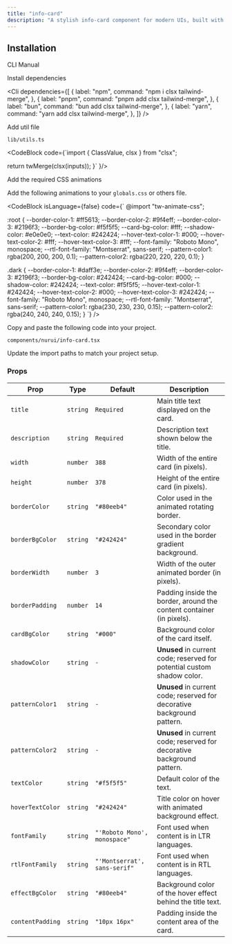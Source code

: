 ```yaml
---
title: "info-card"
description: "A stylish info-card component for modern UIs, built with accessibility and animation in mind."
---
```


<ComponentPreview componentName="infoCard" />

## Installation

<Tabs defaultValue="cli">

<TabsList>
  <TabsTrigger value="cli">CLI</TabsTrigger>
  <TabsTrigger value="manual">Manual</TabsTrigger>
</TabsList>

<TabsContent value="cli">
  <Cli />
</TabsContent>

<TabsContent value="manual">

<Steps>

<Step>Install dependencies</Step>

<Cli
  dependencies={[
    {
      label: "npm",
      command: "npm i clsx tailwind-merge",
    },
    {
      label: "pnpm",
      command: "pnpm add clsx tailwind-merge",
    },
    {
      label: "bun",
      command: "bun add clsx tailwind-merge",
    },
    {
      label: "yarn",
      command: "yarn add clsx tailwind-merge",
    },
  ]}
/>

<Step>Add util file</Step>

`lib/utils.ts`

<CodeBlock 
code={`import { ClassValue, clsx } from "clsx";

  return twMerge(clsx(inputs));
}`
}/>

<Step>Add the required CSS animations</Step>

Add the following animations to your `globals.css` or others file.

<CodeBlock
  isLanguage={false} code={`
@import "tw-animate-css";

:root {
--border-color-1: #ff5613;
--border-color-2: #9f4eff;
--border-color-3: #2196f3;
--border-bg-color: #f5f5f5;
--card-bg-color: #fff;
--shadow-color: #e0e0e0;
--text-color: #242424;
--hover-text-color-1: #000;
--hover-text-color-2: #fff;
--hover-text-color-3: #fff;
--font-family: "Roboto Mono", monospace;
--rtl-font-family: "Montserrat", sans-serif;
--pattern-color1: rgba(200, 200, 200, 0.1);
--pattern-color2: rgba(220, 220, 220, 0.1);
}

.dark {
--border-color-1: #daff3e;
--border-color-2: #9f4eff;
--border-color-3: #2196f3;
--border-bg-color: #242424;
--card-bg-color: #000;
--shadow-color: #242424;
--text-color: #f5f5f5;
--hover-text-color-1: #242424;
--hover-text-color-2: #000;
--hover-text-color-3: #242424;
--font-family: "Roboto Mono", monospace;
--rtl-font-family: "Montserrat", sans-serif;
--pattern-color1: rgba(230, 230, 230, 0.15);
--pattern-color2: rgba(240, 240, 240, 0.15);
}
`}
/>

<Step>Copy and paste the following code into your project.</Step>

`components/nurui/info-card.tsx`

<CodeBlock componentName="infoCard" fileName="info-card" />

<Step>Update the import paths to match your project setup.</Step>
   
</Steps>

</TabsContent>

</Tabs>

### Props

| Prop             | Type     | Default                      | Description                                                             |
| ---------------- | -------- | ---------------------------- | ----------------------------------------------------------------------- |
| `title`          | `string` | `Required`                   | Main title text displayed on the card.                                  |
| `description`    | `string` | `Required`                   | Description text shown below the title.                                 |
| `width`          | `number` | `388`                        | Width of the entire card (in pixels).                                   |
| `height`         | `number` | `378`                        | Height of the entire card (in pixels).                                  |
| `borderColor`    | `string` | `"#80eeb4"`                  | Color used in the animated rotating border.                             |
| `borderBgColor`  | `string` | `"#242424"`                  | Secondary color used in the border gradient background.                 |
| `borderWidth`    | `number` | `3`                          | Width of the outer animated border (in pixels).                         |
| `borderPadding`  | `number` | `14`                         | Padding inside the border, around the content container (in pixels).    |
| `cardBgColor`    | `string` | `"#000"`                     | Background color of the card itself.                                    |
| `shadowColor`    | `string` | `-`                          | **Unused** in current code; reserved for potential custom shadow color. |
| `patternColor1`  | `string` | `-`                          | **Unused** in current code; reserved for decorative background pattern. |
| `patternColor2`  | `string` | `-`                          | **Unused** in current code; reserved for decorative background pattern. |
| `textColor`      | `string` | `"#f5f5f5"`                  | Default color of the text.                                              |
| `hoverTextColor` | `string` | `"#242424"`                  | Title color on hover with animated background effect.                   |
| `fontFamily`     | `string` | `"'Roboto Mono', monospace"` | Font used when content is in LTR languages.                             |
| `rtlFontFamily`  | `string` | `"'Montserrat', sans-serif"` | Font used when content is in RTL languages.                             |
| `effectBgColor`  | `string` | `"#80eeb4"`                  | Background color of the hover effect behind the title text.             |
| `contentPadding` | `string` | `"10px 16px"`                | Padding inside the content area of the card.                            |